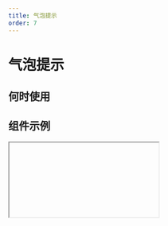 ```yaml
---
title: 气泡提示
order: 7
---
```


# 气泡提示

## 何时使用

## 组件示例

<Iframe url="https://pre-yida-performance3.alibaba-inc.com/developer/balloon-v2?isRenderNav=false" />
  
## 组件属性

| 属性名   |  属性code  | 类型 | 数据示例 | 默认值  | 动态属性 | 备注 |
| :------ | :------ | :------ | :------ | :----- | :----- | :----- |
| 气泡类型 | TYPE | string |"balloon" "tooltip" | "balloon" | 是 |  | 
| 样式类型 | type | string |"normal" "primary" | "normal" | 是 |  | 
| 弹窗内容 | content | string | | "提示内容" | 否 |  | 
| 触发行为 | triggerType | string | "hover" "click" "focus" | "click" | 是 |  | 
| 关闭按钮 | closable | string | | true | 是 |  | 
| 默认显示 | defaultVisible | string | | false | 是 |  | 
| 延时显示 | delay | string | | 0 | 否 |  | 
| 弹出方向 | align | string | "t" "b" "l" "r" "tl" "tr" "bl" "br" "lt" "lb" "rt" "rb" | "b" | 是 |  | 
| 占据空间 | display | string | "inline-block" "block"| "inline-block" | 是 |  | 
| 最大宽度 | overlayMaxWidth | string | | "300px" | 是 |  | 
| 显示弹层 | balloonOverlayVisible | string | | true | 否 |  | 
| 当弹层关闭时触发 | onClose  | function  | function(){ console.log('确定'); } | |否 |
| 浮层关闭后触发的事件 | afterClose | function | function(ctx){ console.log('取消'); } || 否 |Balloon 浮层关闭后触发的事件, 如果有动画，则在动画结束后触发
| 可见状态变化事件 | onVisibleChange | function | function(visible){ console.log('可见状态变化', visible); } || 否 |